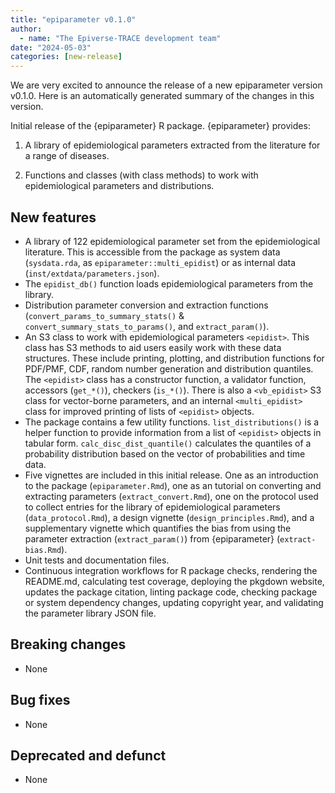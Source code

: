 ```yaml
---
title: "epiparameter v0.1.0"
author:
  - name: "The Epiverse-TRACE development team"
date: "2024-05-03"
categories: [new-release]
---
```


We are very excited to announce the release of a new epiparameter version v0.1.0.
Here is an automatically generated summary of the changes in this version.

Initial release of the {epiparameter} R package. {epiparameter} provides:

1. A library of epidemiological parameters extracted from the literature for a range of diseases.

2. Functions and classes (with class methods) to work with epidemiological parameters and distributions.

## New features

* A library of 122 epidemiological parameter set from the epidemiological literature. This is accessible from the package as system data (`sysdata.rda`, as `epiparameter::multi_epidist`) or as internal data (`inst/extdata/parameters.json`).
* The `epidist_db()` function loads epidemiological parameters from the library.
* Distribution parameter conversion and extraction functions (`convert_params_to_summary_stats()` & `convert_summary_stats_to_params()`, and `extract_param()`).
* An S3 class to work with epidemiological parameters `<epidist>`. This class has S3 methods to aid users easily work with these data structures. These include printing, plotting, and distribution functions for PDF/PMF, CDF, random number generation and distribution quantiles. The `<epidist>` class has a constructor function, a validator function, accessors (`get_*()`), checkers (`is_*()`). There is also a `<vb_epidist>` S3 class for vector-borne parameters, and an internal `<multi_epidist>` class for improved printing of lists of `<epidist>` objects.
* The package contains a few utility functions. `list_distributions()` is a helper function to provide information from a list of `<epidist>` objects in tabular form. `calc_disc_dist_quantile()` calculates the quantiles of a probability distribution based on the vector of probabilities and time data.
* Five vignettes are included in this initial release. One as an introduction to the package (`epiparameter.Rmd`), one as an tutorial on converting and extracting parameters (`extract_convert.Rmd`), one on the protocol used to collect entries for the library of epidemiological parameters (`data_protocol.Rmd`), a design vignette (`design_principles.Rmd`), and a supplementary vignette which quantifies the bias from using the parameter extraction (`extract_param()`) from {epiparameter} (`extract-bias.Rmd`).
* Unit tests and documentation files.
* Continuous integration workflows for R package checks, rendering the README.md, calculating test coverage, deploying the pkgdown website, updates the package citation, linting package code, checking package or system dependency changes, updating copyright year, and validating the parameter library JSON file.

## Breaking changes

* None

## Bug fixes

* None

## Deprecated and defunct

* None


